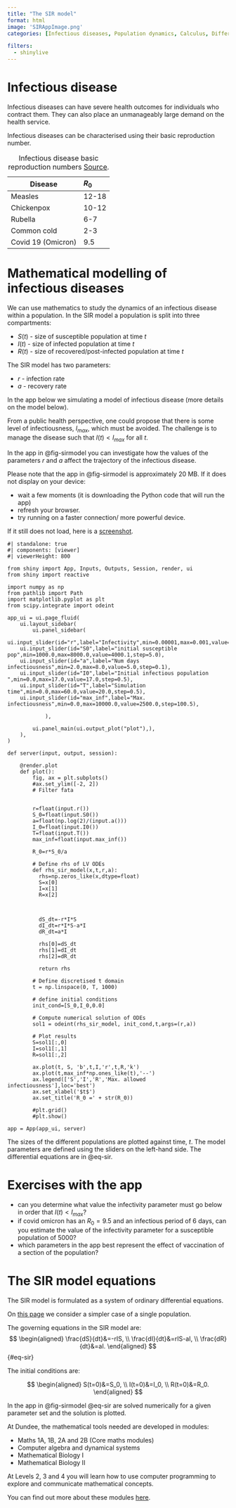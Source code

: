 ```yaml
---
title: "The SIR model"
format: html 
image: 'SIRAppImage.png'
categories: [Infectious diseases, Population dynamics, Calculus, Differential Equations]

filters:
  - shinylive
---
```


# Infectious disease 

Infectious diseases can have severe health outcomes for individuals who contract them. They can also place an unmanageably large demand on the health service.

Infectious diseases can be characterised using their basic reproduction number.

| Disease | $R_0$  |
|---------|:-----|
| Measles      | 12-18    |
| Chickenpox     | 10-12   |
| Rubella       | 6-7    |
| Common cold       | 2-3  |   
| Covid 19 (Omicron)       | 9.5    |     
: Infectious disease basic reproduction numbers [Source](https://en.wikipedia.org/wiki/Basic_reproduction_number).

# Mathematical modelling of infectious diseases

We can use mathematics to study the dynamics of an infectious disease within a population. In the SIR model a population is split into three compartments:

* $S(t)$ - size of susceptible population at time $t$
* $I(t)$ - size of infected population at time $t$
* $R(t)$ - size of recovered/post-infected population at time $t$


The SIR model has two parameters:

* $r$ - infection rate
* $a$ - recovery rate 

In the app below we  simulating a model of infectious disease (more details on the model below). 




From a public health perspective, one could propose that there is some level of infectiousness, $I_{max}$, which must be avoided. The challenge is to manage the disease such that $I(t)<I_{max}$ for all $t$. 

In the app in @fig-sirmodel you can investigate how the values of the parameters $r$ and $a$ affect the trajectory of the infectious disease. 

:::{.callout-tip}
Please note that the app in @fig-sirmodel is approximately 20 MB. If it does not display on your device:

- wait a few moments (it is downloading the Python code that will run the app) 
- refresh your browser.  
- try running on a faster connection/ more powerful device.

If it still does not load, here is a [screenshot](SIRDemo.png).

:::

::: {#fig-sirmodel}
```shinylive-python
#| standalone: true
#| components: [viewer]
#| viewerHeight: 800

from shiny import App, Inputs, Outputs, Session, render, ui
from shiny import reactive

import numpy as np
from pathlib import Path
import matplotlib.pyplot as plt
from scipy.integrate import odeint

app_ui = ui.page_fluid(
    ui.layout_sidebar(
        ui.panel_sidebar(
    ui.input_slider(id="r",label="Infectivity",min=0.00001,max=0.001,value=0.001,step=0.00001),
    ui.input_slider(id="S0",label="initial susceptible pop",min=1000.0,max=8000.0,value=4000.1,step=5.0),
    ui.input_slider(id="a",label="Num days infectiousness",min=2.0,max=8.0,value=5.0,step=0.1),            
    ui.input_slider(id="I0",label="Initial infectious population ",min=0.0,max=17.0,value=17.0,step=0.5),  
    ui.input_slider(id="T",label="Simulation time",min=0.0,max=60.0,value=20.0,step=0.5),
    ui.input_slider(id="max_inf",label="Max. infectiousness",min=0.0,max=10000.0,value=2500.0,step=100.5),             
          
            ),

        ui.panel_main(ui.output_plot("plot"),),
    ),
)

def server(input, output, session):
    
    @render.plot
    def plot():
        fig, ax = plt.subplots()
        #ax.set_ylim([-2, 2])
        # Filter fata
        
        
        r=float(input.r())
        S_0=float(input.S0())
        a=float(np.log(2)/(input.a()))
        I_0=float(input.I0())
        T=float(input.T())
        max_inf=float(input.max_inf())

        R_0=r*S_0/a
        
        # Define rhs of LV ODEs
        def rhs_sir_model(x,t,r,a):
          rhs=np.zeros_like(x,dtype=float)
          S=x[0]
          I=x[1]
          R=x[2]

          

          dS_dt=-r*I*S
          dI_dt=r*I*S-a*I
          dR_dt=a*I

          rhs[0]=dS_dt
          rhs[1]=dI_dt
          rhs[2]=dR_dt

          return rhs

        # Define discretised t domain
        t = np.linspace(0, T, 1000)

        # define initial conditions
        init_cond=[S_0,I_0,0.0]
        
        # Compute numerical solution of ODEs
        sol1 = odeint(rhs_sir_model, init_cond,t,args=(r,a))

        # Plot results
        S=sol1[:,0]
        I=sol1[:,1]
        R=sol1[:,2]
        
        ax.plot(t, S, 'b',t,I,'r',t,R,'k')
        ax.plot(t,max_inf*np.ones_like(t),'--')
        ax.legend(['S','I','R','Max. allowed infectiousness'],loc='best')
        ax.set_xlabel('$t$')
        ax.set_title('R_0 =' + str(R_0))

        #plt.grid()
        #plt.show()
    
app = App(app_ui, server)
```

The sizes of the different populations are plotted against time, $t$. The model parameters are defined using the sliders on the left-hand side. The differential equations are in @eq-sir.
:::

# Exercises with the app

* can you determine what value the infectivity parameter must go below in order that $I(t)<I_{max}$?
* if covid omicron has an $R_0=9.5$ and an infectious period of 6 days, can you estimate the value of the infectivity parameter for a susceptible population of 5000? 
* which parameters in the app best represent the effect of vaccination of a section of the population? 


# The SIR model equations


The SIR model is formulated as a system of ordinary differential equations.


On [this page](https://dundeemath.github.io/Admissions/posts/PopulationDynamicsIntro.html) we consider a simpler case of a single population.

The governing equations in the SIR model are:
$$ 
\begin{aligned}
\frac{dS}{dt}&=-rIS, \\
\frac{dI}{dt}&=rIS-aI, \\
\frac{dR}{dt}&=aI. 
\end{aligned}
$$ {#eq-sir}

The initial conditions are:

$$ 
\begin{aligned}
S(t=0)&=S_0, \\
I(t=0)&=I_0, \\
R(t=0)&=R_0.
\end{aligned}
$$

In the app in @fig-sirmodel @eq-sir are solved numerically for a given parameter set and the solution is plotted.

:::{.callout-note}

At Dundee, the mathematical tools needed are developed in modules:

* Maths 1A, 1B, 2A and 2B (Core maths modules)
* Computer algebra and dynamical systems
* Mathematical Biology I
* Mathematical Biology II

At Levels 2, 3 and 4 you will learn how to use computer programming to explore and communicate mathematical concepts.

You can find out more about these modules [here](https://www.dundee.ac.uk/undergraduate/mathematics-bsc/teaching-and-assessment).

:::





